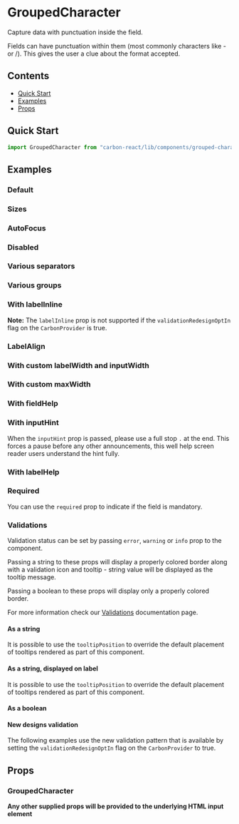 

<Meta of={GroupedCharacterStories} />

# GroupedCharacter

Capture data with punctuation inside the field.

Fields can have punctuation within them (most commonly characters like - or /). This gives the user a clue about the format accepted.

## Contents

- [Quick Start](#quick-start)
- [Examples](#examples)
- [Props](#props)

## Quick Start

```javascript
import GroupedCharacter from "carbon-react/lib/components/grouped-character";
```

## Examples

### Default

<Canvas of={GroupedCharacterStories.DefaultStory} />

### Sizes

<Canvas of={GroupedCharacterStories.Sizes} />

### AutoFocus

<Canvas of={GroupedCharacterStories.AutoFocus} />


### Disabled

<Canvas of={GroupedCharacterStories.Disabled} />

### Various separators

<Canvas of={GroupedCharacterStories.VariousSeparators} />

### Various groups

<Canvas of={GroupedCharacterStories.VariousGroups} />

### With labelInline

**Note:** The `labelInline` prop is not supported if the `validationRedesignOptIn` flag on the `CarbonProvider` is true. 

<Canvas of={GroupedCharacterStories.LabelInline} />

### LabelAlign

<Canvas of={GroupedCharacterStories.LabelAlign} />

### With custom labelWidth and inputWidth

<Canvas of={GroupedCharacterStories.LabelInputWidth} />

### With custom maxWidth

<Canvas of={GroupedCharacterStories.WithCustomMaxWidth} />

### With fieldHelp

<Canvas of={GroupedCharacterStories.FieldHelp} />

### With inputHint

When the `inputHint` prop is passed, please use a full stop `.` at the end. This forces a pause
before any other announcements, this well help screen reader users understand the hint fully.

<Canvas of={GroupedCharacterStories.InputHint} />

### With labelHelp

<Canvas of={GroupedCharacterStories.LabelHelp} />

### Required

You can use the `required` prop to indicate if the field is mandatory.

<Canvas of={GroupedCharacterStories.Required} />

### Validations

Validation status can be set by passing `error`, `warning` or `info` prop to the component.

Passing a string to these props will display a properly colored border along with a validation icon and tooltip - string value will be displayed as the tooltip message.

Passing a boolean to these props will display only a properly colored border.

For more information check our [Validations](../?path=/docs/documentation-validations--docs) documentation page.

#### As a string

<Canvas of={GroupedCharacterStories.ValidationsStringComponent} />

It is possible to use the `tooltipPosition` to override the default placement of tooltips rendered as part of this component.

<Canvas of={GroupedCharacterStories.ValidationsTooltip} />

#### As a string, displayed on label

<Canvas of={GroupedCharacterStories.ValidationsStringLabel} />

It is possible to use the `tooltipPosition` to override the default placement of tooltips rendered as part of this component.

<Canvas of={GroupedCharacterStories.ValidationsTooltipLabel} />

#### As a boolean

<Canvas of={GroupedCharacterStories.ValidationsBoolean} />

#### New designs validation

The following examples use the new validation pattern that is available by setting the `validationRedesignOptIn` flag on the `CarbonProvider` to true.

<Canvas of={GroupedCharacterStories.ValidationsRedesign} />

## Props

### GroupedCharacter

<ArgTypes of={GroupedCharacterStories} />

**Any other supplied props will be provided to the underlying HTML input element**
